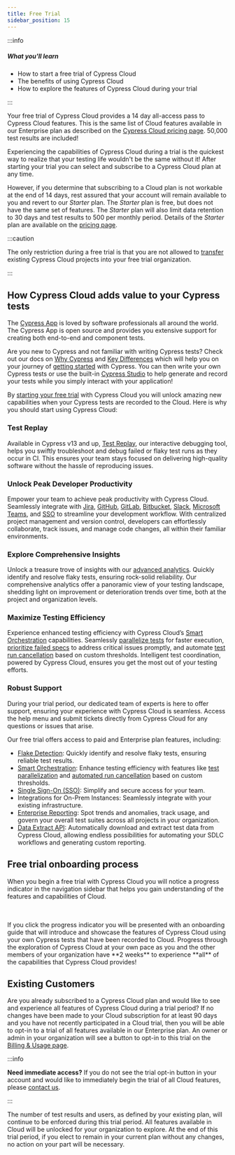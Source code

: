 ```yaml
---
title: Free Trial
sidebar_position: 15
---
```


:::info

##### <Icon name="question-circle" color="#4BBFD2" /> What you'll learn

- How to start a free trial of Cypress Cloud
- The benefits of using Cypress Cloud
- How to explore the features of Cypress Cloud during your trial

:::

Your free trial of Cypress Cloud provides a 14 day all-access pass to Cypress Cloud features.
This is the same list of Cloud features available in our Enterprise plan as described on the
[Cypress Cloud pricing page](https://www.cypress.io/pricing). 50,000 test results are included!

Experiencing the capabilities of Cypress Cloud during a trial is the quickest way to realize
that your testing life wouldn't be the same without it! After starting your trial you can select
and subscribe to a Cypress Cloud plan at any time.

However, if you determine that subscribing to a Cloud plan is
not workable at the end of 14 days, rest assured that your account will remain available to you
and revert to our _Starter_ plan. The _Starter_ plan is free, but does not have the same
set of features. The _Starter_ plan will also limit data retention to 30 days and test results
to 500 per monthly period. Details of the _Starter_ plan are available on the
[pricing page](https://www.cypress.io/pricing).

:::caution

<Icon name="exclamation-triangle" /> The only restriction during a free trial is
that you are not allowed to [transfer](/cloud/account-management/projects#Transfer-ownership)
existing Cypress Cloud projects into your free trial organization.

:::

## How Cypress Cloud adds value to your Cypress tests

The [Cypress App](https://www.cypress.io/app#browser_testing) is loved by software professionals
all around the world. The Cypress App is open source and provides you extensive support for
creating both end-to-end and component tests.

Are you new to Cypress and not familiar with writing Cypress tests? Check out our docs on
[Why Cypress](/app/get-started/why-cypress) and
[Key Differences](/app/get-started/why-cypress) which will help you on your journey
of [getting started](/app/get-started/install-cypress) with Cypress. You can then write
your own Cypress tests or use the built-in [Cypress Studio](/app/guides/cypress-studio)
to help generate and record your tests while you simply interact with your application!

By [starting your free trial](https://cloud.cypress.io/signup) with Cypress Cloud you will unlock
amazing new capabilities when your Cypress tests are recorded to the Cloud. Here is why you should
start using Cypress Cloud:

### Test Replay

Available in Cypress v13 and up, [Test Replay](/cloud/features/test-replay), our
interactive debugging tool, helps you swiftly troubleshoot and debug failed or flaky test runs as they
occur in CI. This ensures your team stays focused on delivering high-quality software without the
hassle of reproducing issues.

<DocsVideo
  title="Test Replay Product Demo"
  src="https://youtube.com/embed/vFLShoCM8pA"
/>

### Unlock Peak Developer Productivity

Empower your team to achieve peak productivity with Cypress Cloud. Seamlessly integrate with
[Jira](/cloud/integrations/jira), [GitHub](/cloud/integrations/source-control/github),
[GitLab](/cloud/integrations/source-control/gitlab),
[Bitbucket](/cloud/integrations/source-control/bitbucket),
[Slack](/cloud/integrations/slack), [Microsoft Teams](/cloud/integrations/teams), and
[SSO](/cloud/account-management/enterprise-sso) to streamline your development workflow.
With centralized project management and version control, developers can effortlessly collaborate,
track issues, and manage code changes, all within their familiar environments.

### Explore Comprehensive Insights

Unlock a treasure trove of insights with our [advanced analytics](/cloud/features/analytics/overview).
Quickly identify and resolve flaky tests, ensuring rock-solid reliability. Our comprehensive analytics
offer a panoramic view of your testing landscape, shedding light on improvement or deterioration
trends over time, both at the project and organization levels.

### Maximize Testing Efficiency

Experience enhanced testing efficiency with Cypress Cloud’s
[Smart Orchestration](/cloud/features/smart-orchestration/overview) capabilities.
Seamlessly [parallelize tests](/cloud/features/smart-orchestration/parallelization) for faster
execution, [prioritize failed specs](/cloud/features/smart-orchestration/spec-prioritization) to
address critical issues promptly, and automate
[test run cancellation](/cloud/features/smart-orchestration/run-cancellation) based on custom
thresholds. Intelligent test coordination, powered by Cypress Cloud, ensures you get the most out
of your testing efforts.

### Robust Support

During your trial period, our dedicated team of experts is here to offer support, ensuring your
experience with Cypress Cloud is seamless. Access the help menu and submit tickets directly from
Cypress Cloud for any questions or issues that arise.

Our free trial offers access to paid and Enterprise plan features, including:

- [Flake Detection](/cloud/features/flaky-test-management#Flake-Detection): Quickly identify and resolve
  flaky tests, ensuring reliable test results.
- [Smart Orchestration](/cloud/features/smart-orchestration/overview): Enhance testing efficiency with
  features like [test parallelization](/cloud/features/smart-orchestration/parallelization) and
  [automated run cancellation](/cloud/features/smart-orchestration/run-cancellation) based on custom
  thresholds.
- [Single Sign-On (SSO)](/cloud/account-management/enterprise-sso): Simplify and secure access
  for your team.
- Integrations for On-Prem Instances: Seamlessly integrate with your existing infrastructure.
- [Enterprise Reporting](/cloud/features/analytics/enterprise-reporting): Spot trends and anomalies,
  track usage, and govern your overall test suites across all projects in your organization.
- [Data Extract API](/cloud/integrations/data-extract-api): Automatically download and extract
  test data from Cypress Cloud, allowing endless possibilities for automating your SDLC workflows and
  generating custom reporting.

## Free trial onboarding process

When you begin a free trial with Cypress Cloud you will notice a progress indicator in the
navigation sidebar that helps you gain understanding of the features and capabilities of Cloud.

<DocsImage
  src="/img/cloud/get-started/free-trial/trial-progress-bar.jpg"
  alt="Free trial progress"
/>

<br />
<br />
If you click the progress indicator you will be presented with an onboarding
guide that will introduce and showcase the features of Cypress Cloud using your
own Cypress tests that have been recorded to Cloud. Progress through the
exploration of Cypress Cloud at your own pace as you and the other members of
your organization have **2 weeks** to experience **all** of the capabilities
that Cypress Cloud provides!

<DocsImage
  src="/img/cloud/get-started/free-trial/trial-ci-setup.jpg"
  alt="Free trial CI setup"
/>

## Existing Customers

Are you already subscribed to a Cypress Cloud plan and would like to see and experience
all features of Cypress Cloud during a trial period? If no changes have been
made to your Cloud subscription for at least 90 days and you have not recently participated
in a Cloud trial, then you will be able to opt-in to a trial of all features available in
our Enterprise plan. An owner or admin in your organization will see a button to opt-in to
this trial on the [Billing & Usage page](/cloud/account-management/billing-and-usage).

:::info

<Icon name="question-circle" color="green" /> **Need immediate access?** If you do
not see the trial opt-in button in your account and would like to immediately begin
the trial of all Cloud features, please [contact us](mailto:support@cypress.io).

:::

The number of test results and users, as defined by your existing plan, will continue to
be enforced during this trial period. All features available in Cloud will be
unlocked for your organization to explore. At the end of this trial period, if you elect to
remain in your current plan without any changes, no action on your part will be necessary.
